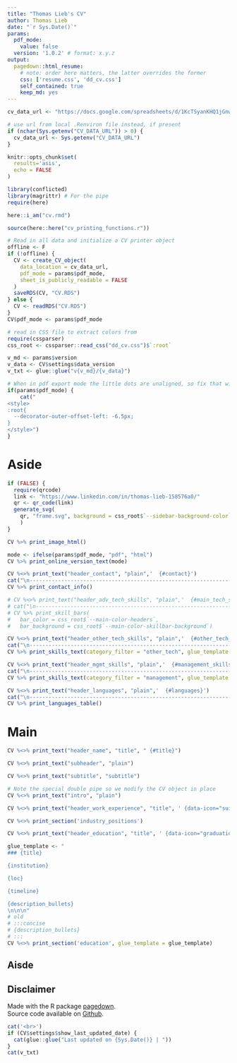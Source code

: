 ```yaml
---
title: "Thomas Lieb's CV"
author: Thomas Lieb
date: "`r Sys.Date()`"
params:
  pdf_mode:
    value: false
  version: '1.0.2' # format: x.y.z
output:
  pagedown::html_resume:
    # note: order here matters, the latter overrides the former
    css: ['resume.css', 'dd_cv.css']
    self_contained: true
    keep_md: yes
---
```


```{=html}
<!--
Tailoring CV for specific applications

* copy & adjust spreadsheet and run script by adjusting spreadsheet link
* if code needs to be adjusted, could be done via a branch or copy of code saved along with CV
-->
```

```r
cv_data_url <- "https://docs.google.com/spreadsheets/d/1KcTSyanKHQ1jGnwVd6AxMcb3zXLvt-2RKzsPOfmI5Cw/edit#gid=1966984058"

# use url from local .Renviron file instead, if present
if (nchar(Sys.getenv("CV_DATA_URL")) > 0) {
  cv_data_url <- Sys.getenv("CV_DATA_URL")
}
```


```r
knitr::opts_chunk$set(
  results='asis', 
  echo = FALSE
)

library(conflicted)
library(magrittr) # For the pipe
require(here)

here::i_am("cv.rmd")

source(here::here("cv_printing_functions.r"))

# Read in all data and initialize a CV printer object
offline <- F
if (!offline) {
  CV <- create_CV_object(
    data_location = cv_data_url,  
    pdf_mode = params$pdf_mode,
    sheet_is_publicly_readable = FALSE
  )
  saveRDS(CV, "CV.RDS")
} else {
  CV <- readRDS("CV.RDS")
}
CV$pdf_mode <- params$pdf_mode

# read in CSS file to extract colors from
require(cssparser)
css_root <- cssparser::read_css("dd_cv.css")$`:root`
```

```r
v_md <- params$version
v_data <- CV$settings$data_version
v_txt <- glue::glue("v{v_md}/{v_data}")
```


```r
# When in pdf export mode the little dots are unaligned, so fix that with some conditional CSS.
if(params$pdf_mode) {
    cat("
<style>
:root{
  --decorator-outer-offset-left: -6.5px;
}
</style>")
}
```


Aside
================================================================================

```r
if (FALSE) {
  require(qrcode)
  link <- "https://www.linkedin.com/in/thomas-lieb-158576a0/"
  qr <- qr_code(link)
  generate_svg(
    qr, "frame.svg", background = css_root$`--sidebar-background-color`
    )
}
```


<!-- image at the top of aside -->
```r
CV %>% print_image_html()
```

```r
mode <- ifelse(params$pdf_mode, "pdf", "html")
CV %>% print_online_version_text(mode)
```

<!--
Contact {#contact}
--------------------------------------------------------------------------------
-->
```r
CV %<>% print_text("header_contact", "plain",'  {#contact}')
cat("\n--------------------------------------------------------------------------------\n")
CV %>% print_contact_info()
```

<!--
Advanced Tech Skills {#main_tech_skills}
--------------------------------------------------------------------------------
-->
```r
# CV %<>% print_text("header_adv_tech_skills", "plain",'  {#main_tech_skills}')
# cat("\n--------------------------------------------------------------------------------\n")
# CV %>% print_skill_bars(
#   bar_color = css_root$`--main-color-headers`, 
#   bar_background = css_root$`--main-color-skillbar-background`)
```


<!--
Other Tech Skills {#other_tech_skills}
--------------------------------------------------------------------------------
-->
```r
CV %<>% print_text("header_other_tech_skills", "plain",'  {#other_tech_skills}')
cat("\n--------------------------------------------------------------------------------\n")
CV %>% print_skills_text(category_filter = "other_tech", glue_template = "list", collapse = "\n")
```

<!--
Management Skills {#management_skills}
--------------------------------------------------------------------------------
-->

```r
CV %<>% print_text("header_mgmt_skills", "plain",'  {#management_skills}')
cat("\n--------------------------------------------------------------------------------\n")
CV %>% print_skills_text(category_filter = "management", glue_template = "list", collapse = "\n")
```

<!--
Attributes {#attributes}
--------------------------------------------------------------------------------

```r
CV %>% print_skills_text(category_filter = "attributes")
```
-->

<!--
Languages {#languages}
--------------------------------------------------------------------------------
-->
```r
CV %<>% print_text("header_languages", "plain",'  {#languages}')
cat("\n--------------------------------------------------------------------------------\n")
CV %>% print_languages_table()
```

<!--
Move disclaimer from page 1 to end
-->

# Main

```r
CV %<>% print_text("header_name", "title", " {#title}")
```

```r
CV %<>% print_text("subheader", "plain")
```


```r
CV %<>% print_text("subtitle", "subtitle")
```

```r
# Note the special double pipe so we modify the CV object in place
CV %<>% print_text("intro", "plain") 
```

<!--
## Work Experience {data-icon="suitcase"}
-->

```r
CV %<>% print_text("header_work_experience", "title", ' {data-icon="suitcase"}')
```


<!--
```{=html}
::: aside
```r
CV %<>% print_text('industy_experience_aside', "plain")
```
:::
```
-->

```r
CV %<>% print_section('industry_positions')
```

<!--
## Education {data-icon="graduation-cap" data-concise="true"}
-->

```r
CV %<>% print_text("header_education", "title", ' {data-icon="graduation-cap" data-concise="true"}')
```

<!--
```{=html}
::: aside
```r
CV %<>% print_text('education_aside', "plain")
```
:::
```
-->

```r
glue_template <- "
### {title}

{institution}

{loc}

{timeline}

{description_bullets}
\n\n\n"
# old
# :::concise
# {description_bullets}
# :::
CV %<>% print_section('education', glue_template = glue_template)
```

```{=html}
<!-- These breaks just force a new page so section doesnt get cut off 
<br>
<br>
<br>
-->
```


:::aside
Aisde {#aside}
================================================================================

Disclaimer {#disclaimer}
--------------------------------------------------------------------------------

Made with the R package [pagedown](https://github.com/rstudio/pagedown){target="_blank"}.
<br>Source code available on [Github](https://github.com/rietho/cv){target="_blank"}.
```r
cat('<br>')
if (CV$settings$show_last_updated_date) {
  cat(glue::glue("Last updated on {Sys.Date()} | "))
}
cat(v_txt)
```

:::

